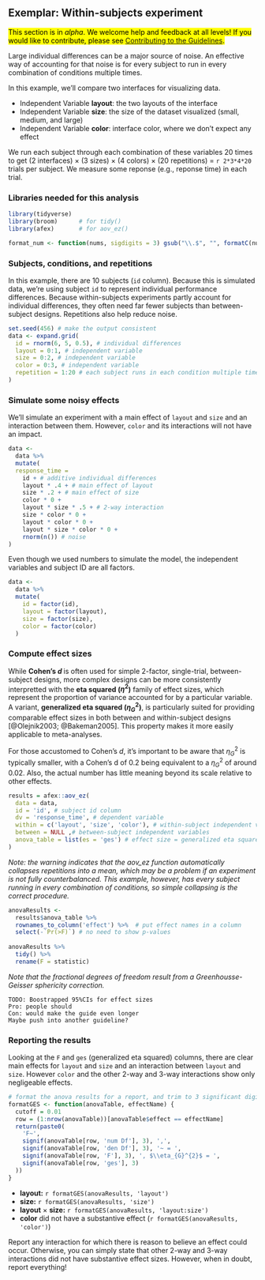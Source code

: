 ## Exemplar: Within-subjects experiment {#effectsize_exemplar_within} 

<mark>
This section is in *alpha*. We welcome help and feedback at all levels!
If you would like to contribute, please see
[Contributing to the Guidelines](https://github.com/transparentstats/guidelines/wiki/Contributing-to-the-Guidelines).
</mark>

Large individual differences can be a major source of noise. An effective way of accounting for that noise is for every subject to run in every combination of conditions multiple times.

In this example, we'll compare two interfaces for visualizing data.

* Independent Variable **layout**: the two layouts of the interface
* Independent Variable **size**: the size of the dataset visualized (small, medium, and large)
* Independent Variable **color**: interface color, where we don't expect any effect

We run each subject through each combination of these variables 20 times to get (2 interfaces) × (3 sizes) × (4 colors) × (20 repetitions) = `r 2*3*4*20` trials per subject. We measure some reponse (e.g., reponse time) in each trial.


### Libraries needed for this analysis

```r
library(tidyverse)
library(broom)      # for tidy()
library(afex)       # for aov_ez()
```

```r
format_num <- function(nums, sigdigits = 3) gsub("\\.$", "", formatC(nums, sigdigits, format = "fg", flag="#"))
```


### Subjects, conditions, and repetitions
In this example, there are 10 subjects (`id` column). Because this is simulated data, we're using subject `id` to represent individual performance differences. Because within-subjects experiments partly account for individual differences, they often need far fewer subjects than between-subject designs. Repetitions also help reduce noise.

```r
set.seed(456) # make the output consistent
data <- expand.grid(
  id = rnorm(6, 5, 0.5), # individual differences
  layout = 0:1, # independent variable
  size = 0:2, # independent variable
  color = 0:3, # independent variable
  repetition = 1:20 # each subject runs in each condition multiple times
)
```

### Simulate some noisy effects
We'll simulate an experiment with a main effect of `layout` and `size` and an interaction between them. However, `color` and its interactions will not have an impact.

```r
data <- 
  data %>% 
  mutate(
  response_time = 
    id + # additive individual differences
    layout * .4 + # main effect of layout
    size * .2 + # main effect of size
    color * 0 + 
    layout * size * .5 + # 2-way interaction
    size * color * 0 + 
    layout * color * 0 + 
    layout * size * color * 0 + 
    rnorm(n()) # noise
)
```

Even though we used numbers to simulate the model, the independent variables and subject ID are all factors.
```r
data <- 
  data %>% 
  mutate(
    id = factor(id), 
    layout = factor(layout), 
    size = factor(size), 
    color = factor(color)
  )
```


### Compute effect sizes
While **Cohen's *d* ** is often used for simple 2-factor, single-trial, between-subject designs, more complex designs can be more consistently interpretted with the **eta squared ($\eta^{2}$)** family of effect sizes, which represent the proportion of variance accounted for by a particular variable. A variant, **generalized eta squared ($\eta_{G}^{2}$)**, is particularly suited for providing comparable effect sizes in both between and within-subject designs [@Olejnik2003; @Bakeman2005]. This property makes it more easily applicable to meta-analyses.

For those accustomed to Cohen's *d*, it's important to be aware that $\eta_{G}^{2}$ is typically smaller, with a Cohen's d of 0.2 being equivalent to a $\eta_{G}^{2}$ of around 0.02. Also, the actual number has little meaning beyond its scale relative to other effects. 

```r
results = afex::aov_ez(
  data = data, 
  id = 'id', # subject id column
  dv = 'response_time', # dependent variable
  within = c('layout', 'size', 'color'), # within-subject independent variables
  between = NULL ,# between-subject independent variables
  anova_table = list(es = 'ges') # effect size = generalized eta squared
)
```

*Note: the warning indicates that the aov_ez function automatically collapses repetitions into a mean, which may be a problem if an experiment is not fully counterbalanced. This example, however, has every subject running in every combination of conditions, so simple collapsing is the correct procedure.*

```r
anovaResults <- 
  results$anova_table %>% 
  rownames_to_column('effect') %>%  # put effect names in a column
  select(-`Pr(>F)`) # no need to show p-values
  
anovaResults %>% 
  tidy() %>% 
  rename(F = statistic)
```

*Note that the fractional degrees of freedom result from a Greenhousse-Geisser sphericity correction.*

```
TODO: Boostrapped 95%CIs for effect sizes
Pro: people should
Con: would make the guide even longer
Maybe push into another guideline?
```

### Reporting the results

Looking at the `F` and `ges` (generalized eta squared) columns, there are clear main effects for `layout` and `size` and an interaction between `layout` and `size`. However `color` and the other 2-way and 3-way interactions show only negligeable effects.

```r
# format the anova results for a report, and trim to 3 significant digits
formatGES <- function(anovaTable, effectName) {
  cutoff = 0.01
  row = (1:nrow(anovaTable))[anovaTable$effect == effectName]
  return(paste0(
    'F~',
    signif(anovaTable[row, 'num Df'], 3), ',',
    signif(anovaTable[row, 'den Df'], 3), '~ = ',
    signif(anovaTable[row, 'F'], 3), ', $\\eta_{G}^{2}$ = ',
    signif(anovaTable[row, 'ges'], 3)
  ))
}
```


 - **layout:** `r formatGES(anovaResults, 'layout')`
 - **size:** `r formatGES(anovaResults, 'size')`
 - **layout** × **size:** `r formatGES(anovaResults, 'layout:size')`
 - **color** did not have a substantive effect (`r formatGES(anovaResults, 'color')`)

Report any interaction for which there is reason to believe an effect could occur. Otherwise, you can simply state that other 2-way and 3-way interactions did not have substantive effect sizes. However, when in doubt, report everything!
